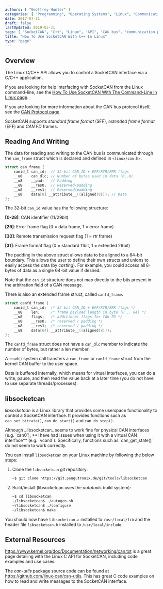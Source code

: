 ```yaml
---
authors: [ "Geoffrey Hunter" ]
categories: [ "Programming", "Operating Systems", "Linux", "Communication Protocols", "C++" ]
date: 2017-07-21
draft: false
lastUpdated: 2019-05-31
tags: [ "SocketCAN", "C++", "Linux", "API", "CAN bus", "communication protocol", "libsocketcan", "kernel", "network" ]
title: "How To Use SocketCAN With C++ In Linux"
type: "page"
---
```



## Overview

The Linux C/C++ API allows you to control a SocketCAN interface via a C/C++ application.

If you are looking for help interfacing with SocketCAN from the Linux command-line, see the [How To Use SocketCAN With The Command-Line In Linux page](/programming/operating-systems/linux/how-to-use-socketcan-with-the-command-line-in-linux/index.mdx).

If you are looking for more information about the CAN bus protocol itself, see the [CAN Protocol page](/electronics/communication-protocols/can-protocol/index.mdx).

SocketCAN supports _standard frame format_ (SFF), _extended frame format_ (EFF) and _CAN FD_ frames.

## Reading And Writing

The data for reading and writing to the CAN bus is communicated through the `can_frame` struct which is declared and defined in `<linux/can.h>`.

```c
struct can_frame {
    canid_t can_id;  // 32-bit CAN_ID + EFF/RTR/ERR flags
    __u8    can_dlc; // Number of bytes used in data (0..8)
    __u8    __pad;   // Padding
    __u8    __res0;  // Reserved/padding
    __u8    __res1;  // Reserved/padding
    __u8    data[8] __attribute__((aligned(8))); // Data
};
```

The 32-bit `can_id` value has the following structure:

**[0-28]**: CAN identifier (11/29bit)  

**[29]**: Error frame flag (0 = data frame, 1 = error frame)  

**[30]**: Remote transmission request flag (1 = rtr frame)  

**[31]**: Frame format flag (0 = standard 11bit, 1 = extended 29bit)

The padding in the above struct allows data to be aligned to a 64-bit boundary. This allows the user to define their own structs and unions to easily access the data (by _casting_). For example, you could access all 8-bytes of data as a single 64-bit value if desired.


Note that the `can_id` structure does not map directly to the bits present in the arbitration field of a CAN message.

There is also an extended frame struct, called `canfd_frame`.

```c
struct canfd_frame {
    canid_t can_id;  /* 32 bit CAN_ID + EFF/RTR/ERR flags */
    __u8    len;     /* frame payload length in byte (0 .. 64) */
    __u8    flags;   /* additional flags for CAN FD */
    __u8    __res0;  /* reserved / padding */
    __u8    __res1;  /* reserved / padding */
    __u8    data[64] __attribute__((aligned(8)));
};
```

The `canfd_frame` struct does not have a `can_dlc` member to indicate the number of bytes, but rather a len member.

A `read()` system call transfers a `can_frame` or `canfd_frame` struct from the kernel CAN buffer to the user space.

Data is buffered internally, which means for virtual interfaces, you can do a write, pause, and then read the value back at a later time (you do not have to use separate threads/processes).

## libsocketcan

_libsocketcan_ is a Linux library that provides some userspace functionality to control a SocketCAN interface. It provides functions such as `can_set_bitrate()`, `can_do_start()` and `can_do_stop()`.

<Aside type="caution">
Although _libsocketcan_ seems to work fine for physical CAN interfaces (e.g. `can0`), **I have had issues when using it with a virtual CAN interface** (e.g. `vcan0`). Specifically, functions such as `can_get_state()` do not seem to work correctly.
</Aside>

You can install `libsocketcan` on your Linux machine by following the below steps:

1. Clone the `libsocketcan` git repository:
    ```bash
    ~$ git clone https://git.pengutronix.de/git/tools/libsocketcan
    ```

2. Build/install (libsocketcan uses the _autotools_ build system):
    ```bash
    ~$ cd libsocketcan
    ~/libsocketcan$ ./autogen.sh
    ~/libsocketcan$ ./configure
    ~/libsocketcan$ make
    ```

You should now have `libsocketcan.a` installed to `/usr/local/lib` and the header file `libsocketcan.h` installed to `/usr/local/include`.

## External Resources

https://www.kernel.org/doc/Documentation/networking/can.txt is a great page detailing with the Linux C API for SocketCAN, including code examples and use cases.

The _can-utils_ package source code can be found at https://github.com/linux-can/can-utils. This has great C code examples on how to read and write messages to the SocketCAN interface.

